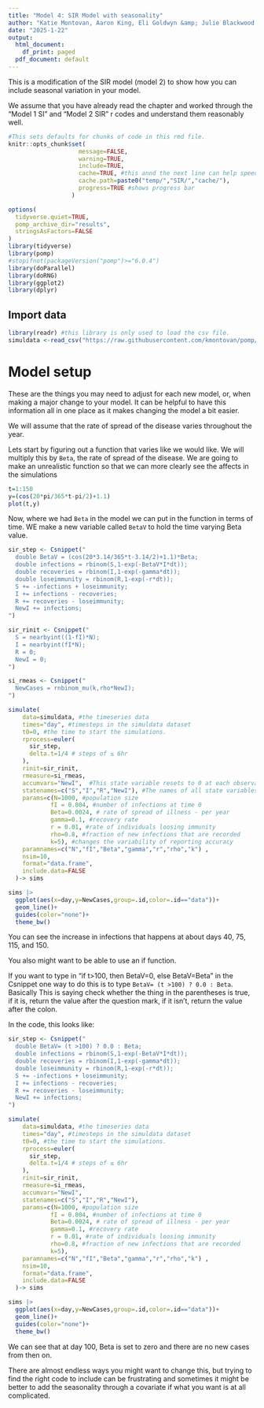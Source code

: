 ```yaml
---
title: "Model 4: SIR Model with seasonality"
author: "Katie Montovan, Aaron King, Eli Goldwyn &amp; Julie Blackwood "
date: "2025-1-22"
output:
  html_document:
    df_print: paged
  pdf_document: default
---
```


This is a modification of the SIR model (model 2) to show how you can include seasonal variation in your model. 

We assume that you have already read the chapter and worked through the "Model 1 SI" and "Model 2 SIR" r codes and understand them reasonably well. 

```r
#This sets defaults for chunks of code in this rmd file. 
knitr::opts_chunk$set(
                    message=FALSE,
                    warning=TRUE,
                    include=TRUE,
                    cache=TRUE, #this annd the next line can help speed up knitting
                    cache.path=paste0("temp/","SIR/","cache/"),
                    progress=TRUE #shows progress bar
                  )
```

```r
options(
  tidyverse.quiet=TRUE,
  pomp_archive_dir="results",
  stringsAsFactors=FALSE
)
library(tidyverse)
library(pomp)
#stopifnot(packageVersion("pomp")>="6.0.4")
library(doParallel)
library(doRNG)
library(ggplot2)
library(dplyr)
```

## Import data
```r
library(readr) #this library is only used to load the csv file. 
simuldata <-read_csv("https://raw.githubusercontent.com/kmontovan/pomp/refs/heads/main/SimulatedSIRdata.csv")
```

# Model setup

These are the things you may need to adjust for each new model, or, when making a major change to your model. It can be helpful to have this information all in one place as it makes changing the model a bit easier. 

We will assume that the rate of spread of the disease varies throughout the year. 

Lets start by figuring out a function that varies like we would like. We will multiply this by `Beta`, the rate of spread of the disease. We are going to make an unrealistic function so that we can more clearly see the affects in the simulations
```r
t=1:150
y=(cos(20*pi/365*t-pi/2)+1.1)
plot(t,y)
```

Now, where we had `Beta` in the model we can put in the function in terms of time. WE make a new variable called `BetaV` to hold the time varying Beta value. 
```r
sir_step <- Csnippet("
  double BetaV = (cos(20*3.14/365*t-3.14/2)+1.1)*Beta;
  double infections = rbinom(S,1-exp(-BetaV*I*dt));
  double recoveries = rbinom(I,1-exp(-gamma*dt));
  double loseimmunity = rbinom(R,1-exp(-r*dt));
  S += -infections + loseimmunity;
  I += infections - recoveries;
  R += recoveries - loseimmunity;
  NewI += infections;
")

sir_rinit <- Csnippet("  
  S = nearbyint((1-fI)*N);
  I = nearbyint(fI*N);
  R = 0;
  NewI = 0;
")

si_rmeas <- Csnippet("
  NewCases = rnbinom_mu(k,rho*NewI);
")
```

```r
simulate(
    data=simuldata, #the timeseries data
    times="day", #timesteps in the simuldata dataset
    t0=0, #the time to start the simulations. 
    rprocess=euler(
      sir_step,    
      delta.t=1/4 # steps of ≤ 6hr
    ),
    rinit=sir_rinit, 
    rmeasure=si_rmeas, 
    accumvars="NewI",  #This state variable resets to 0 at each observation in simuldata
    statenames=c("S","I","R","NewI"), #The names of all state variables being modeled
    params=c(N=1000, #population size
            fI = 0.004, #number of infections at time 0
            Beta=0.0024, # rate of spread of illness - per year
            gamma=0.1, #recovery rate
            r = 0.01, #rate of individuals loosing immunity
            rho=0.8, #fraction of new infections that are recorded
            k=5), #changes the variability of reporting accuracy
    paramnames=c("N","fI","Beta","gamma","r","rho","k") ,
    nsim=10,
    format="data.frame",
    include.data=FALSE
  )-> sims

sims |>
  ggplot(aes(x=day,y=NewCases,group=.id,color=.id=="data"))+
  geom_line()+
  guides(color="none")+
  theme_bw()
```

You can see the increase in infections that happens at about days 40, 75, 115, and 150.

You also might want to be able to use an if function. 

If you want to type in "if t>100, then BetaV=0, else BetaV=Beta" in the Csnippet one way to do this is to type `BetaV= (t >100) ? 0.0 : Beta`. Basically This is saying check whether the thing in the parentheses is true, if it is, return the value after the question mark, if it isn't, return the value after the colon. 

In the code, this looks like:

```r
sir_step <- Csnippet("
  double BetaV= (t >100) ? 0.0 : Beta;
  double infections = rbinom(S,1-exp(-BetaV*I*dt));
  double recoveries = rbinom(I,1-exp(-gamma*dt));
  double loseimmunity = rbinom(R,1-exp(-r*dt));
  S += -infections + loseimmunity;
  I += infections - recoveries;
  R += recoveries - loseimmunity;
  NewI += infections;
")

simulate(
    data=simuldata, #the timeseries data
    times="day", #timesteps in the simuldata dataset
    t0=0, #the time to start the simulations. 
    rprocess=euler(
      sir_step,    
      delta.t=1/4 # steps of ≤ 6hr
    ),
    rinit=sir_rinit, 
    rmeasure=si_rmeas, 
    accumvars="NewI",  
    statenames=c("S","I","R","NewI"),
    params=c(N=1000, #population size
            fI = 0.004, #number of infections at time 0
            Beta=0.0024, # rate of spread of illness - per year
            gamma=0.1, #recovery rate
            r = 0.01, #rate of individuals loosing immunity
            rho=0.8, #fraction of new infections that are recorded
            k=5), 
    paramnames=c("N","fI","Beta","gamma","r","rho","k") ,
    nsim=10,
    format="data.frame",
    include.data=FALSE
  )-> sims

sims |>
  ggplot(aes(x=day,y=NewCases,group=.id,color=.id=="data"))+
  geom_line()+
  guides(color="none")+
  theme_bw()
```

We can see that at day 100, Beta is set to zero and there are no new cases from then on. 

There are almost endless ways you might want to change this, but trying to find the right code to include can be frustrating and sometimes it might be better to add the seasonality through a covariate if what you want is at all complicated. 